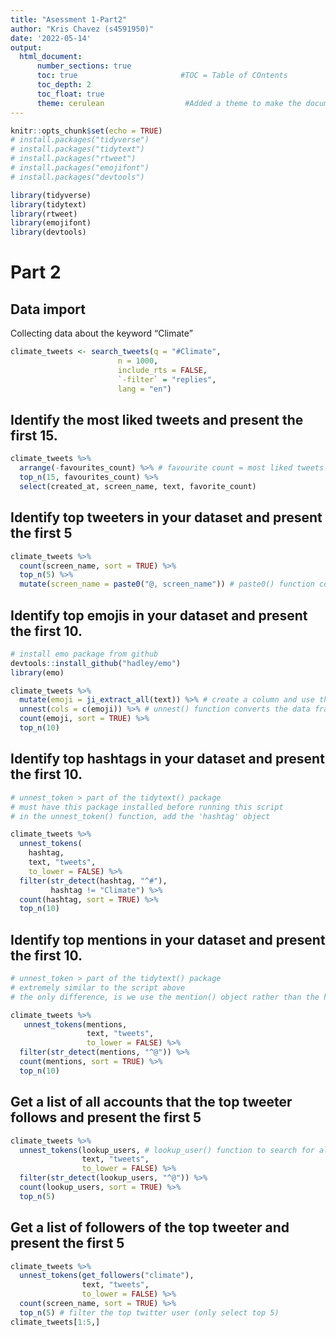 ```yaml
---
title: "Asessment 1-Part2"
author: "Kris Chavez (s4591950)"
date: '2022-05-14'
output: 
  html_document:
      number_sections: true           
      toc: true                       #TOC = Table of COntents
      toc_depth: 2
      toc_float: true
      theme: cerulean                  #Added a theme to make the document more appealing
---
```


```r
knitr::opts_chunk$set(echo = TRUE)
# install.packages("tidyverse")
# install.packages("tidytext")
# install.packages("rtweet")
# install.packages("emojifont")
# install.packages("devtools")

library(tidyverse)
library(tidytext)
library(rtweet)
library(emojifont)
library(devtools)
```

# Part 2

## Data import

Collecting data about the keyword "Climate"

```r
climate_tweets <- search_tweets(q = "#Climate", 
                        n = 1000,
                        include_rts = FALSE,
                        `-filter` = "replies",
                        lang = "en")
```


## Identify the most liked tweets and present the first 15.
```r
climate_tweets %>%
  arrange(-favourites_count) %>% # favourite count = most liked tweets
  top_n(15, favourites_count) %>%
  select(created_at, screen_name, text, favorite_count)

```


## Identify top tweeters in your dataset and present the first 5
```r
climate_tweets %>%
  count(screen_name, sort = TRUE) %>%
  top_n(5) %>%
  mutate(screen_name = paste0("@, screen_name")) # paste0() function concatenates all elements within the vector
```


## Identify top emojis in your dataset and present the first 10.
```r
# install emo package from github 
devtools::install_github("hadley/emo")
library(emo)

climate_tweets %>%
  mutate(emoji = ji_extract_all(text)) %>% # create a column and use the ji_extract_all() function to extract emojis from a string 
  unnest(cols = c(emoji)) %>% # unnest() function converts the data frame into a unnested object > creates a tibble 
  count(emoji, sort = TRUE) %>%
  top_n(10)
```


## Identify top hashtags in your dataset and present the first 10.
```r
# unnest_token > part of the tidytext() package
# must have this package installed before running this script
# in the unnest_token() function, add the 'hashtag' object

climate_tweets %>%
  unnest_tokens(
    hashtag, 
    text, "tweets", 
    to_lower = FALSE) %>%
  filter(str_detect(hashtag, "^#"),
         hashtag != "Climate") %>%
  count(hashtag, sort = TRUE) %>%
  top_n(10)
```


## Identify top mentions in your dataset and present the first 10. 
```r
# unnest_token > part of the tidytext() package
# extremely similar to the script above
# the only difference, is we use the mention() object rather than the hastag() object

climate_tweets %>%
   unnest_tokens(mentions,
                 text, "tweets", 
                 to_lower = FALSE) %>%
  filter(str_detect(mentions, "^@")) %>%  
  count(mentions, sort = TRUE) %>%
  top_n(10)
```


## Get a list of all accounts that the top tweeter follows and present the first 5
```r
climate_tweets %>%
  unnest_tokens(lookup_users, # lookup_user() function to search for all the accounts that the top tweeter follows
                text, "tweets",
                to_lower = FALSE) %>%
  filter(str_detect(lookup_users, "^@")) %>%
  count(lookup_users, sort = TRUE) %>%
  top_n(5)
```


## Get a list of followers of the top tweeter and present the first 5 
```r
climate_tweets %>%
  unnest_tokens(get_followers("climate"),
                text, "tweets",
                to_lower = FALSE) %>%
  count(screen_name, sort = TRUE) %>% 
  top_n(5) # filter the top twitter user (only select top 5)
climate_tweets[1:5,]

```



















